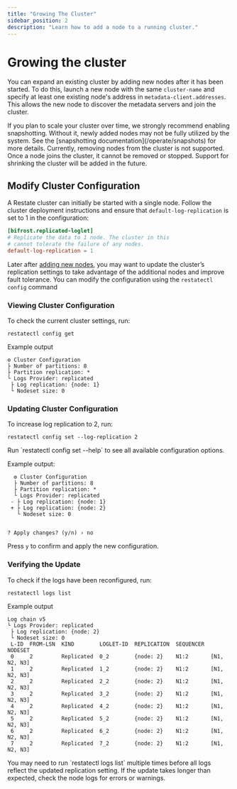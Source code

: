 ```yaml
---
title: "Growing The Cluster"
sidebar_position: 2
description: "Learn how to add a node to a running cluster."
---
```



# Growing the cluster

You can expand an existing cluster by adding new nodes after it has been started.
To do this, launch a new node with the same `cluster-name` and specify at least one existing node's address in `metadata-client.addresses`.
This allows the new node to discover the metadata servers and join the cluster.

<Admonition type="note" title="Growing the cluster in the future">
    If you plan to scale your cluster over time, we strongly recommend enabling snapshotting.
    Without it, newly added nodes may not be fully utilized by the system.
    See the [snapshotting documentation](/operate/snapshots) for more details.
</Admonition>

<Admonition type="note" title="Shrinking the cluster">
    Currently, removing nodes from the cluster is not supported. Once a node joins the cluster,
    it cannot be removed or stopped. Support for shrinking the cluster will be added in the future.
</Admonition>

## Modify Cluster Configuration
A Restate cluster can initially be started with a single node. Follow the cluster deployment instructions and ensure that `default-log-replication` is set to 1 in the configuration:

```toml
[bifrost.replicated-loglet]
# Replicate the data to 1 node. The cluster in this
# cannot tolerate the failure of any nodes.
default-log-replication = 1
```

Later after [adding new nodes](#), you may want to update the cluster’s replication settings to take advantage of the additional nodes and improve fault tolerance.
You can modify the configuration using the `restatectl config` command

### Viewing Cluster Configuration
To check the current cluster settings, run:

```shell
restatectl config get
```

Example output
```
⚙️ Cluster Configuration
├ Number of partitions: 8
├ Partition replication: *
└ Logs Provider: replicated
 ├ Log replication: {node: 1}
 └ Nodeset size: 0
```

### Updating Cluster Configuration
To increase log replication to 2, run:
```shell
restatectl config set --log-replication 2
```
<Admonition type="tip" title="help">
Run `restatectl config set --help` to see all available configuration options.
</Admonition>

Example output:
```
  ⚙️ Cluster Configuration
  ├ Number of partitions: 8
  ├ Partition replication: *
  └ Logs Provider: replicated
 - ├ Log replication: {node: 1}
 + ├ Log replication: {node: 2}
   └ Nodeset size: 0


? Apply changes? (y/n) › no
```
Press `y` to confirm and apply the new configuration.

### Verifying the Update
To check if the logs have been reconfigured, run:
```shell
restatectl logs list
```
Example output
```
Log chain v5
└ Logs Provider: replicated
 ├ Log replication: {node: 2}
 └ Nodeset size: 0
 L-ID  FROM-LSN  KIND        LOGLET-ID  REPLICATION  SEQUENCER  NODESET
 0     2         Replicated  0_2        {node: 2}    N1:2       [N1, N2, N3]
 1     2         Replicated  1_2        {node: 2}    N1:2       [N1, N2, N3]
 2     2         Replicated  2_2        {node: 2}    N1:2       [N1, N2, N3]
 3     2         Replicated  3_2        {node: 2}    N1:2       [N1, N2, N3]
 4     2         Replicated  4_2        {node: 2}    N1:2       [N1, N2, N3]
 5     2         Replicated  5_2        {node: 2}    N1:2       [N1, N2, N3]
 6     2         Replicated  6_2        {node: 2}    N1:2       [N1, N2, N3]
 7     2         Replicated  7_2        {node: 2}    N1:2       [N1, N2, N3]
```

<Admonition type="tip" title="logs list">
You may need to run `restatectl logs list` multiple times before all logs reflect the updated replication setting. If the update takes longer than expected, check the node logs for errors or warnings.
</Admonition>

